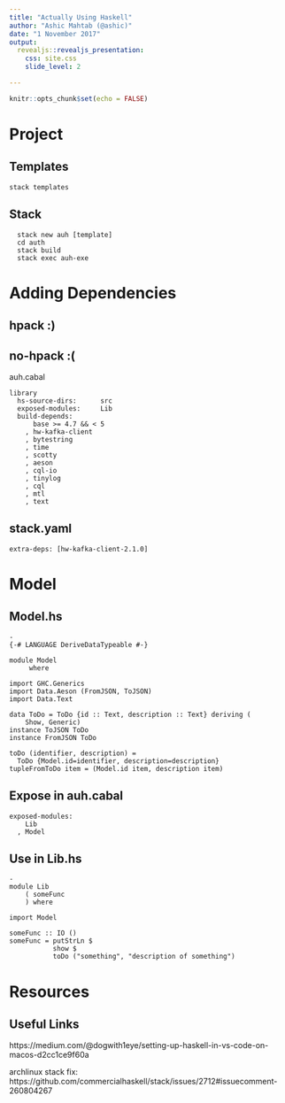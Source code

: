 ```yaml
---
title: "Actually Using Haskell"
author: "Ashic Mahtab (@ashic)"
date: "1 November 2017"
output:
  revealjs::revealjs_presentation:
    css: site.css
    slide_level: 2

---
```


```r
knitr::opts_chunk$set(echo = FALSE)
```

# Project

## Templates

```
stack templates
```

## Stack

```
  stack new auh [template]
  cd auth
  stack build
  stack exec auh-exe
```


# Adding Dependencies

## hpack :)

## no-hpack :(

auh.cabal

```
library
  hs-source-dirs:      src
  exposed-modules:     Lib
  build-depends:       
      base >= 4.7 && < 5
    , hw-kafka-client
    , bytestring
    , time
    , scotty
    , aeson
    , cql-io
    , tinylog
    , cql
    , mtl
    , text
```

## stack.yaml

```
extra-deps: [hw-kafka-client-2.1.0]
```

# Model

## Model.hs

```
{-# LANGUAGE DeriveGeneric #-}
{-# LANGUAGE DeriveDataTypeable #-}

module Model
     where

import GHC.Generics
import Data.Aeson (FromJSON, ToJSON)
import Data.Text

data ToDo = ToDo {id :: Text, description :: Text} deriving (
    Show, Generic)
instance ToJSON ToDo
instance FromJSON ToDo

toDo (identifier, description) = 
  ToDo {Model.id=identifier, description=description}
tupleFromToDo item = (Model.id item, description item)
```

## Expose in auh.cabal

```
exposed-modules:     
    Lib
  , Model
```

## Use in Lib.hs

```
{-# LANGUAGE OverloadedStrings #-}

module Lib
    ( someFunc
    ) where

import Model

someFunc :: IO ()
someFunc = putStrLn $ 
           show $ 
           toDo ("something", "description of something")

```

# Resources

## Useful Links

https://medium.com/@dogwith1eye/setting-up-haskell-in-vs-code-on-macos-d2cc1ce9f60a

archlinux stack fix: https://github.com/commercialhaskell/stack/issues/2712#issuecomment-260804267 
